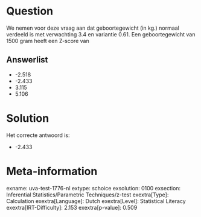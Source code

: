 Question
========

We nemen voor deze vraag aan dat geboortegewicht (in kg.) normaal
verdeeld is met verwachting 3.4 en variantie 0.61. Een geboortegewicht
van 1500 gram heeft een Z-score van

Answerlist
----------

* -2.518
* -2.433
* 3.115
* 5.106

Solution
========

Het correcte antwoord is: 

* -2.433

Meta-information
================
exname: uva-test-1776-nl
extype: schoice
exsolution: 0100
exsection: Inferential Statistics/Parametric Techniques/z-test
exextra[Type]: Calculation
exextra[Language]: Dutch
exextra[Level]: Statistical Literacy
exextra[IRT-Difficulty]: 2.153
exextra[p-value]: 0.509
